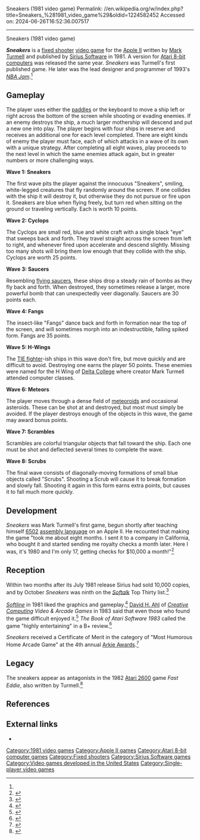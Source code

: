 Sneakers (1981 video game)
Permalink: //en.wikipedia.org/w/index.php?title=Sneakers_%281981_video_game%29&oldid=1224582452
Accessed on: 2024-06-26T16:52:36.007517



------
Sneakers (1981 video game)
{{Short description|1981 video game}}
{{Infobox video game
|title = Sneakers
|image = Sneakers cover.jpg
|caption= 
|developer = 
|publisher = [[Sirius Software]]
|designer = [[Mark Turmell]]<ref name="giantlist">{{citation|url=https://dadgum.com/giantlist/ |title=The Giant List of Classic Game Programmers |last1=Hague |first1=James}}</ref>
|programmer = '''Apple II'''<br>Mark Turmell<br>'''Atari 8-bit'''<br>Hunter Hancock<ref name=giantlist/>
|released = July 1981
|genre = [[Fixed shooter]]
|modes = [[Single-player video game|Single-player]]
|platforms = [[Apple II]], [[Atari 8-bit]]
}}

'''''Sneakers''''' is a [[fixed shooter]] [[video game]] for the [[Apple II]] written by [[Mark Turmell]] and published by [[Sirius Software]] in 1981. A version for [[Atari 8-bit computers]] was released the same year. ''Sneakers'' was Turmell's first published game. He later was the lead designer and programmer of 1993's ''[[NBA Jam (1993 video game)|NBA Jam]]''.<ref name="giantlist"/>

== Gameplay ==
<!-- Deleted image removed: [[File:Sneakers (Apple II) title.png|thumb|right|250px|Starting screen]] -->
The player uses either the [[paddle (game controller)|paddles]] or the keyboard to move a ship left or right across the bottom of the screen while shooting or evading enemies. If an enemy destroys the ship, a much larger mothership will descend and put a new one into play. The player begins with four ships in reserve and receives an additional one for each level completed. There are eight kinds of enemy the player must face, each of which attacks in a wave of its own with a unique strategy. After completing all eight waves, play proceeds to the next level in which the same enemies attack again, but in greater numbers or more challenging ways.

'''Wave 1: Sneakers'''

The first wave pits the player against the innocuous "Sneakers", smiling, white-legged creatures that fly randomly around the screen. If one collides with the ship it will destroy it, but otherwise they do not pursue or fire upon it. Sneakers are blue when flying freely, but turn red when sitting on the ground or traveling vertically. Each is worth 10 points.

'''Wave 2: Cyclops'''

The Cyclops are small red, blue and white craft with a single black "eye" that sweeps back and forth.  They travel straight across the screen from left to right, and whenever fired upon accelerate and descend slightly.  Missing too many shots will bring them low enough that they collide with the ship.  Cyclops are worth 25 points.

'''Wave 3: Saucers'''

Resembling [[flying saucer]]s, these ships drop a steady rain of bombs as they fly back and forth.  When destroyed, they sometimes release a larger, more powerful bomb that can unexpectedly veer diagonally.  Saucers are 30 points each.

'''Wave 4: Fangs'''

The insect-like "Fangs" dance back and forth in formation near the top of the screen, and will sometimes morph into an indestructible, falling spiked form.  Fangs are 35 points.

'''Wave 5: H-Wings'''

The [[TIE fighter]]-ish ships in this wave don't fire, but move quickly and are difficult to avoid.  Destroying one earns the player 50 points.  These enemies were named for the H Wing of [[Delta College (Michigan)|Delta College]] where creator Mark Turmell attended computer classes.

'''Wave 6: Meteors'''

The player moves through a dense field of [[meteoroid]]s and occasional asteroids. These can be shot at and destroyed, but most must simply be avoided.  If the player destroys enough of the objects in this wave, the game may award bonus points.

'''Wave 7: Scrambles'''

Scrambles are colorful triangular objects that fall toward the ship.  Each one must be shot and deflected several times to complete the wave.

'''Wave 8: Scrubs'''

The final wave consists of diagonally-moving formations of small blue objects called "Scrubs".  Shooting a Scrub will cause it to break formation and slowly fall.  Shooting it again in this form earns extra points, but causes it to fall much more quickly.

==Development==
''Sneakers'' was Mark Turmell's first game, begun shortly after teaching himself [[MOS Technology 6502|6502]] [[assembly language]] on an Apple II. He recounted that making the game "took me about eight months. I sent it to a company in California, who bought it and started sending me royalty checks a month later. Here I was, it's 1980 and I'm only 17, getting checks for $10,000 a month!"<ref>{{cite magazine|title=Making his Mark: Programmer Mark Turmell|magazine=[[GamePro]]|issue=86|publisher=[[International Data Group|IDG]]|date=November 1995|pages=36–37}}</ref>

==Reception==
Within two months after its July 1981 release Sirius had sold 10,000 copies, and by October ''Sneakers'' was ninth on the ''[[Softalk]]'' Top Thirty list.<ref name="voss198111">{{cite news | url=http://www.cgwmuseum.org/galleries/index.php?year=1981&pub=6&id=2 | title=An Interview with Mark Turmell | work=Softline | date=November 1981 | access-date=13 July 2014 | author=Voss, Greg | pages=22}}</ref>

''[[Softline (magazine)|Softline]]'' in 1981 liked the graphics and gameplay.<ref name="durkee198109">{{cite news | url=http://www.cgwmuseum.org/galleries/index.php?year=1981&pub=6&id=1 | title=Sneakers | work=Softline | date=September 1981 | access-date=13 July 2014 | author=Durkee, David W. | pages=18}}</ref> [[David H. Ahl]] of ''[[Creative Computing (magazine)|Creative Computing]] Video & Arcade Games'' in 1983 said that even those who found the game difficult enjoyed it.<ref name="ccvag1983spring">{{Cite magazine |last1=Ahl |first1=David H. |last2=Brill |first2=Andrew |last3=Lubar |first3=David |author-link3=David Lubar |last4=Coffey |first4=Michael |last5=Archibald |first5=Dale |date=Spring 1983 |title=Apple Computer Games |url=http://www.atarimagazines.com/cva/v1n1/applegames.php |magazine=Creative Computing Video & Arcade Games |volume=1 |issue=1 |page=86}}</ref> ''The Book of Atari Software 1983'' called the game "highly entertaining" in a B+ review.<ref>{{cite book |title=The Book of Atari Software 1983 |date=1983 |publisher=The Book Company |page=83 |url=https://archive.org/details/book_atari_software_1983/page/n74/mode/1up}}</ref>

''Sneakers'' received a Certificate of Merit in the category of "Most Humorous Home Arcade Game" at the 4th annual [[Arkie Awards]].<ref>{{cite journal |last1= Kunkel |first1= Bill |author-link1= Bill Kunkel (gaming)|last2= Katz |first2= Arnie |author-link2= Arnie Katz|date= February 1983 |title= Arcade Alley: The Fourth Annual Arcade Awards |journal= [[Video (magazine)|Video]]|publisher= Reese Communications|volume= 6|issue= 11|pages= 30, 108|issn= 0147-8907}}</ref>{{rp|108}}

==Legacy==
The sneakers appear as antagonists in the 1982 [[Atari 2600]] game ''Fast Eddie'', also written by Turmell.<ref>{{cite web |title=Fast Eddie |url=http://www.atarimania.com/game-atari-2600-vcs-fast-eddie_8018.html |website=Atari Mania}}</ref>

==References==
{{reflist}}

==External links==
*{{atarimania|id=4764}}

[[Category:1981 video games]]
[[Category:Apple II games]]
[[Category:Atari 8-bit computer games]]
[[Category:Fixed shooters]]
[[Category:Sirius Software games]]
[[Category:Video games developed in the United States]]
[[Category:Single-player video games]]